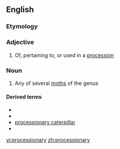 ==English==
{{rfi|en}}
{{wikipedia|Thaumetopoeidae}}
{{wikispecies|Thaumetopoea}}

===Etymology===
{{rfe|lang=en}}

===Adjective===
{{en-adj}}

# Of, pertaining to, or used in a [[procession]]

===Noun===
{{en-noun|processionaries}}

# Any of several [[moth]]s of the genus {{taxlink|Thaumetopoea|genus|noshow=1}}

====Derived terms====
* {{vern|oak processionary}}
* {{vern|pine processionary}}
* [[processionary caterpillar]]
* {{vern|processionary moth}}

[[vi:processionary]]
[[zh:processionary]]